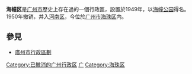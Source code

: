 '''海幢区'''是[[广州市|广州市]]歷史上存在過的一個行政區，設置於1949年，以[[海幢公园|海幢公园]]得名。1950年撤销，并入[[河南区|河南区]]，今位於[[广州市|广州市]][[海珠区|海珠区]]内。

== 參見 ==
*[[廣州市行政區劃|廣州市行政區劃]]

{{GZ-stub}}

[[Category:已撤消的广州行政区|Category:已撤消的广州行政区]]
[[Category:广东已撤消的市辖区|广]]
[[Category:海珠区|Category:海珠区]]